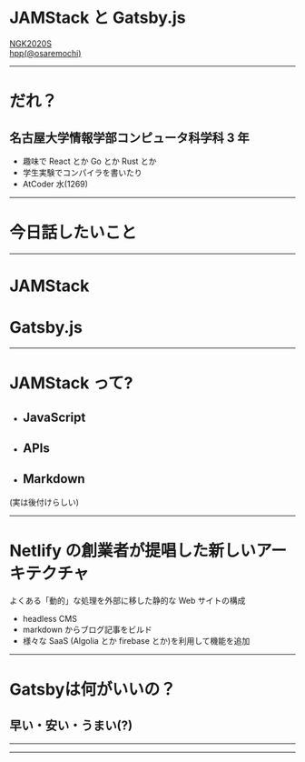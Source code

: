


<Layout>


# JAMStack と Gatsby.js

[NGK2020S](https://ngk2020s.netlify.com/)  
[hpp(@osaremochi)](https://github.com/hppRC)

</Layout>

---

<Avatar/>

<Layout>

# だれ？

## 名古屋大学情報学部コンピュータ科学科 3 年

- 趣味で React とか Go とか Rust とか
- 学生実験でコンパイラを書いたり
- AtCoder 水(1269)

</Layout>

---

<Layout>

# 今日話したいこと

</Layout>

---

<Layout>

# JAMStack

# Gatsby.js

</Layout>

---

<Layout>

# JAMStack って?

- ## JavaScript
- ## APIs
- ## Markdown

(実は後付けらしい)

</Layout>

---

<Layout>

# Netlify の創業者が提唱した新しいアーキテクチャ

よくある「動的」な処理を外部に移した静的な Web サイトの構成<br />

- headless CMS
- markdown からブログ記事をビルド
- 様々な SaaS (Algolia とか firebase とか)を利用して機能を追加

</Layout>

---

<Layout>

# Gatsbyは何がいいの？

## 早い・安い・うまい(?)

</Layout>

---

<Layout>


</Layout>

---
